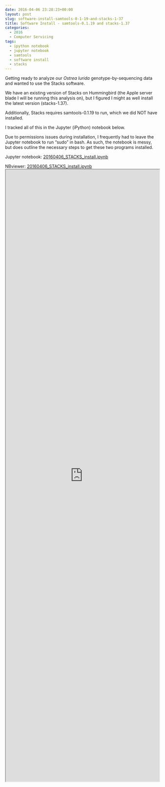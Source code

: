 ```yaml
---
date: 2016-04-06 23:28:23+00:00
layout: post
slug: software-install-samtools-0-1-19-and-stacks-1-37
title: Software Install - samtools-0.1.19 and stacks-1.37
categories:
  - 2016
  - Computer Servicing
tags:
  - ipython notebook
  - jupyter notebook
  - samtools
  - software install
  - stacks
---
```


Getting ready to analyze our _Ostrea lurida_ genotype-by-sequencing data and wanted to use the Stacks software.

We have an existing version of Stacks on Hummingbird (the Apple server blade I will be running this analysis on), but I figured I might as well install the latest version (stacks-1.37).

Additionally, Stacks requires samtools-0.1.19 to run, which we did NOT have installed.

I tracked all of this in the Jupyter (iPython) notebook below.

Due to permissions issues during installation, I frequently had to leave the Jupyter notebook to run "sudo" in bash. As such, the notebook is messy, but does outline the necessary steps to get these two programs installed.

Jupyter notebook: [20160406_STACKS_install.ipynb](https://eagle.fish.washington.edu/Arabidopsis/iPythonNotebooks/20160406_STACKS_install.ipynb)

NBviewer: [20160406_STACKS_install.ipynb](https://nbviewer.jupyter.org/url/eagle.fish.washington.edu/Arabidopsis/iPythonNotebooks/20160406_STACKS_install.ipynb)
<iframe src="https://nbviewer.jupyter.org/url/eagle.fish.washington.edu/Arabidopsis/iPythonNotebooks/20160406_STACKS_install.ipynb" width="100%" height="2000" scrolling="yes"></iframe>
